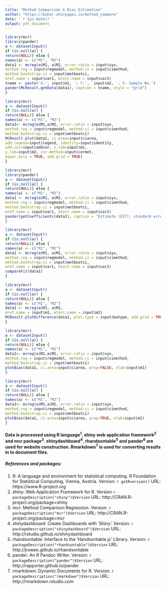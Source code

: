 ```yaml
---
title: "Method Comparison & Bias Estimation"
author: "https://bahar.shinyapps.io/method_compare"
date: '`r Sys.Date()`'
output: pdf_document
---
```


```r
library(mcr)
library(pander)
a <- datasetInput()
if (is.null(a)) {
return(NULL)} else {
names(a) <- c("M1", "M2")
data1 <- mcreg(a$M1, a$M2, error.ratio = input$syx, 
method.reg = input$regmodel, method.ci = input$cimethod,
method.bootstrap.ci = input$metbootci,
mref.name = input$var1, mtest.name = input$var2)
tname <- paste('X:', input$m1, '; Y:',  input$m2, '; S: Sample No.')
pander(MCResult.getData(data1), caption = tname, style = "grid")
}
```

```r
library(mcr)
a <- datasetInput()
if (is.null(a)) {
return(NULL)} else {
names(a) <- c("M1", "M2")
data1<- mcreg(a$M1,a$M2, error.ratio = input$syx, 
method.reg = input$regmodel, method.ci = input$cimethod,
method.bootstrap.ci = input$metbootci)
MCResult.plot(data1, ci.area=input$ciarea, 
add.legend=input$legend, identity=input$identity,
add.cor=input$addcor, x.lab=input$m1,
y.lab=input$m2, cor.method=input$cormet, 
equal.axis = TRUE, add.grid = TRUE)
}
```

```r
library(mcr)
library(pander)
a <- datasetInput()
if (is.null(a)) {
return(NULL)} else {
names(a) <- c("M1", "M2")
data1 <- mcreg(a$M1, a$M2, error.ratio = input$syx, 
method.reg = input$regmodel, method.ci = input$cimethod,
method.bootstrap.ci = input$metbootci,
mref.name = input$var1, mtest.name = input$var2)
pander(getCoefficients(data1), caption = "Estimate (EST), standard error (SE) and upper-lower confidence interval (UCI-LCI) for intercept and slope", style = "grid")
}
```

```r
library(mcr)
a <- datasetInput()
if (is.null(a)) {
return(NULL)} else {
names(a) <- c("M1", "M2")
data1 <- mcreg(a$M1, a$M2, error.ratio = input$syx, 
method.reg = input$regmodel, method.ci = input$cimethod,
method.bootstrap.ci = input$metbootci,
mref.name = input$var1, mtest.name = input$var2)
compareFit(data1)
}
```

```r
library(mcr)
a <- datasetInput()
if (is.null(a)) {
return(NULL)} else {
names(a) <- c("M1", "M2")
data1 <- mcreg(a$M1, a$M2,
mref.name = input$m1, mtest.name = input$m2)
MCResult.plotDifference(data1, plot.type = input$batype, add.grid = TRUE)
}
```

```r
library(mcr)
a <- datasetInput()
if (is.null(a)) {
return(NULL)} else {
names(a) <- c("M1", "M2")
data1<- mcreg(a$M1,a$M2, error.ratio = input$syx, 
method.reg = input$regmodel, method.ci = input$cimethod,
method.bootstrap.ci = input$metbootci)
plotBias(data1, ci.area=input$ciarea, prop=FALSE, xlab=input$m1)
}
```

```r
library(mcr)
a <- datasetInput()
if (is.null(a)) {
return(NULL)} else {
names(a) <- c("M1", "M2")
data1<- mcreg(a$M1,a$M2, error.ratio = input$syx, 
method.reg = input$regmodel, method.ci = input$cimethod,
method.bootstrap.ci = input$metbootci)
plotBias(data1, ci.area=input$ciarea, prop=TRUE, xlab=input$m1)
}
```


#### Data is processed using R language^1^, shiny web application framework^2^ and mcr package^3^. shinydashboard^4^, rhandsontable^5^ and pander^6^ are used for website construction. Rmarkdown^7^ is used for converting results in to document files.

##### References and packages:

1. R: A language and environment for statistical computing. R Foundation for Statistical Computing, Vienna, Austria. Version: `r getRversion()` URL: https://www.R-project.org
2. shiny: Web Application Framework for R. Version `r packageDescription("shiny")$Version` URL: http://CRAN.R-project.org/package=shiny
3. mcr: Method Comparison Regression. Version: `r packageDescription("mcr")$Version` URL: http://CRAN.R-project.org/package=mcr
4. shinydashboard: Create Dashboards with 'Shiny'. Version: `r packageDescription("shinydashboard")$Version` URL: http://rstudio.github.io/shinydashboard
5. rhandsontable: Interface to the 'Handsontable.js' Library. Version: `r packageDescription("rhandsontable")$Version` URL: http://jrowen.github.io/rhandsontable
6. pander: An R Pandoc Writer. Version: `r packageDescription("pander")$Version` URL: http://rapporter.github.io/pander
7. rmarkdown: Dynamic Documents for R. Version: `r packageDescription("rmarkdown")$Version` URL: http://rmarkdown.rstudio.com
